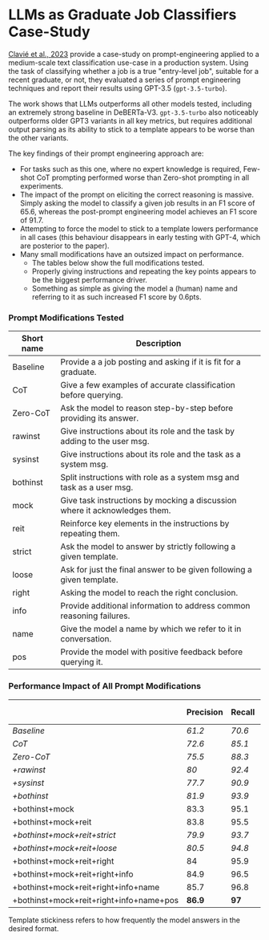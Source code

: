 # LLMs as Graduate Job Classifiers Case-Study

[Clavié et al., 2023](https://arxiv.org/abs/2303.07142) provide a case-study on prompt-engineering applied to a medium-scale text classification use-case in a production system. Using the task of classifying whether a job is a true "entry-level job", suitable for a recent graduate, or not, they evaluated a series of prompt engineering techniques and report their results using GPT-3.5 (`gpt-3.5-turbo`).

The work shows that LLMs outperforms all other models tested, including an extremely strong baseline in DeBERTa-V3. `gpt-3.5-turbo` also noticeably outperforms older GPT3 variants in all key metrics, but requires additional output parsing as its ability to stick to a template appears to be worse than the other variants.

The key findings of their prompt engineering approach are:

- For tasks such as this one, where no expert knowledge is required, Few-shot CoT prompting performed worse than Zero-shot prompting in all experiments.
- The impact of the prompt on eliciting the correct reasoning is massive. Simply asking the model to classify a given job results in an F1 score of 65.6, whereas the post-prompt engineering model achieves an F1 score of 91.7.
- Attempting to force the model to stick to a template lowers performance in all cases (this behaviour disappears in early testing with GPT-4, which are posterior to the paper).
- Many small modifications have an outsized impact on performance.
  - The tables below show the full modifications tested.
  - Properly giving instructions and repeating the key points appears to be the biggest performance driver.
  - Something as simple as giving the model a (human) name and referring to it as such increased F1 score by 0.6pts.

### Prompt Modifications Tested

| Short name | Description                                                                |
|------------|----------------------------------------------------------------------------|
| Baseline   | Provide a a job posting and asking if it is fit for a graduate.            |
| CoT        | Give a few examples of accurate classification before querying.            |
| Zero-CoT   | Ask the model to reason step-by-step before providing its answer.          |
| rawinst    | Give instructions about its role and the task by adding to the user msg.   |
| sysinst    | Give instructions about its role and the task as a system msg.             |
| bothinst   | Split instructions with role as a system msg and task as a user msg.       |
| mock       | Give task instructions by mocking a discussion where it acknowledges them. |
| reit       | Reinforce key elements in the instructions by repeating them.              |
| strict     | Ask the model to answer by strictly following a given template.            |
| loose      | Ask for just the final answer to be given following a given template.      |
| right      | Asking the model to reach the right conclusion.                            |
| info       | Provide additional information to address common reasoning failures.       |
| name       | Give the model a name by which we refer to it in conversation.             |
| pos        | Provide the model with positive feedback before querying it.               |


### Performance Impact of All Prompt Modifications

|                                        | Precision     | Recall        | F1            | Template Stickiness    |
|----------------------------------------|---------------|---------------|---------------|------------------------|
| _Baseline_                             | _61.2_        | _70.6_        | _65.6_        | _79%_                  |
| _CoT_                                  | _72.6_        | _85.1_        | _78.4_        | _87%_                  |
| _Zero-CoT_                             | _75.5_        | _88.3_        | _81.4_        | _65%_                  |
| _+rawinst_                             | _80_          | _92.4_        | _85.8_        | _68%_                  |
| _+sysinst_                             | _77.7_        | _90.9_        | _83.8_        | _69%_                  |
| _+bothinst_                            | _81.9_        | _93.9_        | _87.5_        | _71%_                  |
| +bothinst+mock                         | 83.3          | 95.1          | 88.8          | 74%                    |
| +bothinst+mock+reit                    | 83.8          | 95.5          | 89.3          | 75%                    |
| _+bothinst+mock+reit+strict_           | _79.9_        | _93.7_        | _86.3_        | _**98%**_              |
| _+bothinst+mock+reit+loose_            | _80.5_        | _94.8_        | _87.1_        | _95%_                  |
| +bothinst+mock+reit+right              | 84            | 95.9          | 89.6          | 77%                    |
| +bothinst+mock+reit+right+info         | 84.9          | 96.5          | 90.3          | 77%                    |
| +bothinst+mock+reit+right+info+name    | 85.7          | 96.8          | 90.9          | 79%                    |
| +bothinst+mock+reit+right+info+name+pos| **86.9**      | **97**        | **91.7**      | 81%                    |

Template stickiness refers to how frequently the model answers in the desired format. 
